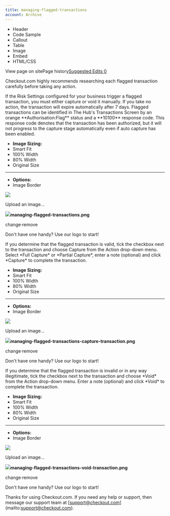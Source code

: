 ```yaml
---
title: managing-flagged-transactions
account: Archive
---
```


*   Header
*   Code Sample
*   Callout
*   Table
*   Image
*   Embed
*   HTML/CSS

View page on sitePage history[Suggested Edits 0](/project/checkoutdocs-legacy/v1.9/suggested)

Checkout.com highly recommends researching each flagged transaction carefully before taking any action. 

If the Risk Settings configured for your business trigger a flagged transaction, you must either capture or void it manually. If you take no action, the transaction will expire automatically after 7 days. Flagged transactions can be identified in The Hub's Transactions Screen by an orange \*\*Authorisation:Flag\*\* status and a \*\*10100\*\* response code. This response code denotes that the transaction has been authorized, but it will not progress to the capture stage automatically even if auto capture has been enabled. 

*   **Image Sizing:**
*    Smart Fit
*    100% Width
*    80% Width
*    Original Size
*   * * *
    
*   **Options:**
*    Image Border

![](https://files.readme.io/a3b42be-managing-flagged-transactions.png)

Upload an image...

![](https://files.readme.io/a3b42be-managing-flagged-transactions.png)**managing-flagged-transactions.png**

change·remove

Don't have one handy? Use our logo to start!

If you determine that the flagged transaction is valid, tick the checkbox next to the transaction and choose Capture from the Action drop-down menu. Select \*Full Capture\* or \*Partial Capture\*, enter a note (optional) and click \*Capture\* to complete the transaction. 

*   **Image Sizing:**
*    Smart Fit
*    100% Width
*    80% Width
*    Original Size
*   * * *
    
*   **Options:**
*    Image Border

![](https://files.readme.io/ca6254b-managing-flagged-transactions-capture-transaction.png)

Upload an image...

![](https://files.readme.io/ca6254b-managing-flagged-transactions-capture-transaction.png)**managing-flagged-transactions-capture-transaction.png**

change·remove

Don't have one handy? Use our logo to start!

If you determine that the flagged transaction is invalid or in any way illegitimate, tick the checkbox next to the transaction and choose \*Void\* from the Action drop-down menu. Enter a note (optional) and click \*Void\* to complete the transaction. 

*   **Image Sizing:**
*    Smart Fit
*    100% Width
*    80% Width
*    Original Size
*   * * *
    
*   **Options:**
*    Image Border

![](https://files.readme.io/1f39cdb-managing-flagged-transactions-void-transaction.png)

Upload an image...

![](https://files.readme.io/1f39cdb-managing-flagged-transactions-void-transaction.png)**managing-flagged-transactions-void-transaction.png**

change·remove

Don't have one handy? Use our logo to start!

Thanks for using Checkout.com. If you need any help or support, then message our support team at \[support@checkout.com\](mailto:support@checkout.com).